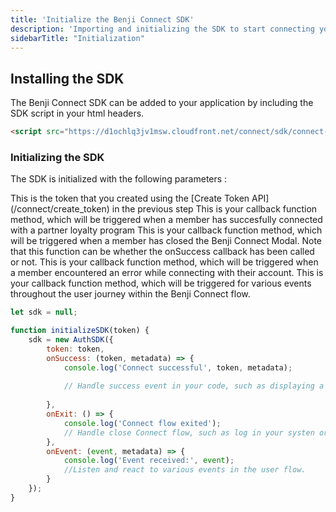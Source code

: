 ```yaml
---
title: 'Initialize the Benji Connect SDK'
description: 'Importing and initializing the SDK to start connecting your users to their loyalty platforms.'
sidebarTitle: "Initialization"
---
```


## Installing the SDK

The Benji Connect SDK can be added to your application by including the SDK script in your html headers.

```html
<script src="https://d1ochlq3jv1msw.cloudfront.net/connect/sdk/connect-sdk.js"></script>
```

### Initializing the SDK 

The SDK is initialized with the following parameters :

<ParamField body="token" type="string" required>
  This is the token that you created using the [Create Token API](/connect/create_token) in the previous step
</ParamField>

<ParamField body="onSuccess" type="callbak function" required>
  This is your callback function method, which will be triggered when a member has succesfully connected with a partner loyalty program
</ParamField>

<ParamField body="onExit" type="callbak function" required>
  This is your callback function method, which will be triggered when a member has closed the Benji Connect Modal. Note that this function can be whether the onSuccess callback has been called or not.
</ParamField>

<ParamField body="onError" type="callbak function" required>
  This is your callback function method, which will be triggered when a member encountered an error while connecting with their account.
</ParamField>

<ParamField body="onEvent" type="callbak function" required>
  This is your callback function method, which will be triggered for various events throughout the user journey within the Benji Connect flow.
</ParamField>


```javascript
let sdk = null;

function initializeSDK(token) {
    sdk = new AuthSDK({
        token: token,
        onSuccess: (token, metadata) => {
            console.log('Connect successful', token, metadata);
                      
            // Handle success event in your code, such as displaying a sucess message on your site and storing the returned token
           
        },
        onExit: () => {
            console.log('Connect flow exited');
            // Handle close Connect flow, such as log in your systen or disokay a message to the user
        },
        onEvent: (event, metadata) => {
            console.log('Event received:', event);
            //Listen and react to various events in the user flow.
        }
    });
}
```
